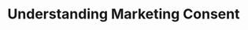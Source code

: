 ---
title: "Understanding Marketing Consent"
sidebarTitle: "Marketing Consent"
icon: "person-circle-check"
---